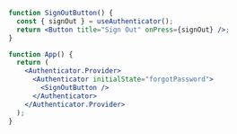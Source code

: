 ```jsx expoSnack
function SignOutButton() {
  const { signOut } = useAuthenticator();
  return <Button title="Sign Out" onPress={signOut} />;
}

function App() {
  return (
    <Authenticator.Provider>
      <Authenticator initialState="forgotPassword">
        <SignOutButton />
      </Authenticator>
    </Authenticator.Provider>
  );
}
```
